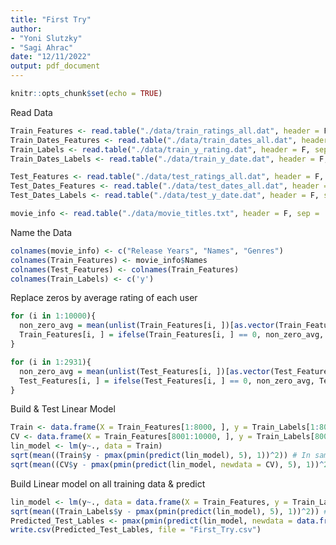 ```yaml
---
title: "First Try"
author: 
- "Yoni Slutzky"
- "Sagi Ahrac"
date: "12/11/2022"
output: pdf_document
---
```


```r
knitr::opts_chunk$set(echo = TRUE)
```

Read Data
```r
Train_Features <- read.table("./data/train_ratings_all.dat", header = F, sep = "\t")
Train_Dates_Features <- read.table("./data/train_dates_all.dat", header = F, sep = "\t")
Train_Labels <- read.table("./data/train_y_rating.dat", header = F, sep = "\t")
Train_Dates_Labels <- read.table("./data/train_y_date.dat", header = F, sep = "\t")

Test_Features <- read.table("./data/test_ratings_all.dat", header = F, sep = "\t")
Test_Dates_Features <- read.table("./data/test_dates_all.dat", header = F, sep = "\t")
Test_Dates_Labels <- read.table("./data/test_y_date.dat", header = F, sep = "\t")

movie_info <- read.table("./data/movie_titles.txt", header = F, sep = ',')
```

Name the Data
```r
colnames(movie_info) <- c("Release Years", "Names", "Genres")
colnames(Train_Features) <- movie_info$Names
colnames(Test_Features) <- colnames(Train_Features)
colnames(Train_Labels) <- c('y')
```

Replace zeros by average rating of each user
```r
for (i in 1:10000){
  non_zero_avg = mean(unlist(Train_Features[i, ])[as.vector(Train_Features[i, ] != 0)])
  Train_Features[i, ] = ifelse(Train_Features[i, ] == 0, non_zero_avg, Train_Features[i, ])
}

for (i in 1:2931){
  non_zero_avg = mean(unlist(Test_Features[i, ])[as.vector(Test_Features[i, ] != 0)])
  Test_Features[i, ] = ifelse(Test_Features[i, ] == 0, non_zero_avg, Test_Features[i, ])
}
```

Build & Test Linear Model
```r
Train <- data.frame(X = Train_Features[1:8000, ], y = Train_Labels[1:8000, ])
CV <- data.frame(X = Train_Features[8001:10000, ], y = Train_Labels[8001:10000, ])
lin_model <- lm(y~., data = Train)
sqrt(mean((Train$y - pmax(pmin(predict(lin_model), 5), 1))^2)) # In sample RMSE
sqrt(mean((CV$y - pmax(pmin(predict(lin_model, newdata = CV), 5), 1))^2))
```

Build Linear model on all training data & predict
```r
lin_model <- lm(y~., data = data.frame(X = Train_Features, y = Train_Labels))
sqrt(mean((Train_Labels$y - pmax(pmin(predict(lin_model), 5), 1))^2)) # In sample RMSE
Predicted_Test_Lables <- pmax(pmin(predict(lin_model, newdata = data.frame(X = Test_Features)), 5), 1)
write.csv(Predicted_Test_Lables, file = "First_Try.csv")
```


